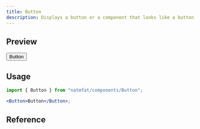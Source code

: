 ```yaml
---
title: Button
description: Displays a button or a component that looks like a button.
---
```



## Preview

<Preview transparent>
  <Button>Button</Button>
</Preview>

## Usage

```jsx
import { Button } from "natmfat/components/Button";

<Button>Button</Button>;
```

## Reference


<Reference>
  <ReferenceItem
    prop="variant"
    type='"fill" | "noFill" | "outline"'
    description="What colorway (or interactive, if color is not provided) variant to use"
  />
  <ReferenceItem
    prop="size"
    type="IconSize"
    description="Size of the icon (also determines height of the button)"
  />
  <ReferenceItem
    prop="color"
    type="Color"
    description="Communicate purpose w/ color"
  />
  <ReferenceItem
    prop="loading"
    type="boolean"
    description="Adds loading styles to button"
    defaultValue="false"
  />
  <ReferenceItem
    prop="asChild"
    type="boolean"
    description="Render this component as its child instead"
    defaultValue="false"
  />
</Reference>

